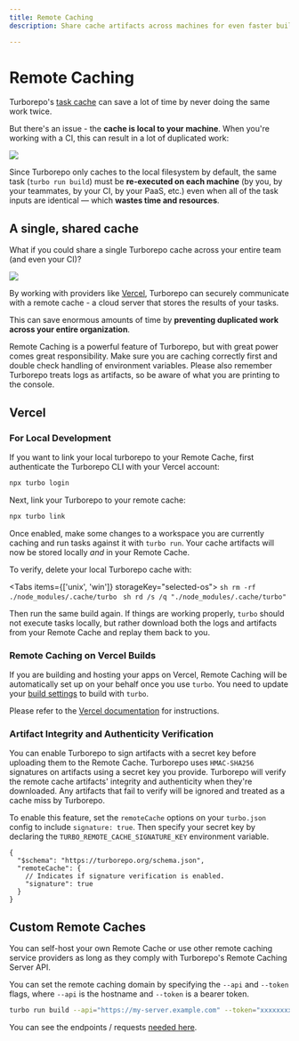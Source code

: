 ```yaml
---
title: Remote Caching
description: Share cache artifacts across machines for even faster builds.

---
```



# Remote Caching

Turborepo's [task cache](/docs/core-concepts/caching) can save a lot of time by never doing the same work twice.

But there's an issue - the **cache is local to your machine**. When you're working with a CI, this can result in a lot of duplicated work:

![](../../../public/images/docs/local-caching.png)

Since Turborepo only caches to the local filesystem by default, the same task (`turbo run build`) must be **re-executed on each machine** (by you, by your teammates, by your CI, by your PaaS, etc.) even when all of the task inputs are identical — which **wastes time and resources**.

## A single, shared cache

What if you could share a single Turborepo cache across your entire team (and even your CI)?

![](../../../public/images/docs/remote-caching.png)

By working with providers like [Vercel](#vercel), Turborepo can securely communicate with a remote cache - a cloud server that stores the results of your tasks.

This can save enormous amounts of time by **preventing duplicated work across your entire organization**.

<Callout>
  Remote Caching is a powerful feature of Turborepo, but with great power comes great responsibility. Make sure you are caching correctly first and double check handling of environment variables. Please also remember Turborepo treats logs as artifacts, so be aware of what you are printing to the console.
</Callout>

## Vercel

### For Local Development

If you want to link your local turborepo to your Remote Cache, first authenticate the Turborepo CLI with your Vercel account:

```sh
npx turbo login
```

Next, link your Turborepo to your remote cache:

```sh
npx turbo link
```

Once enabled, make some changes to a workspace you are currently caching and run tasks against it with `turbo run`.
Your cache artifacts will now be stored locally _and_ in your Remote Cache.

To verify, delete your local Turborepo cache with:

<Tabs items={['unix', 'win']} storageKey="selected-os">
  <Tab>
    ```sh
    rm -rf ./node_modules/.cache/turbo
    ```
  </Tab>
  <Tab>
    ```sh
    rd /s /q "./node_modules/.cache/turbo"
    ```
  </Tab>
</Tabs>

Then run the same build again. If things are working properly, `turbo` should not execute tasks locally, but rather download both the logs and artifacts from your Remote Cache and replay them back to you.

### Remote Caching on Vercel Builds

If you are building and hosting your apps on Vercel, Remote Caching will be automatically set up on your behalf once you use `turbo`. You need to update your [build settings](https://vercel.com/docs/concepts/deployments/configure-a-build) to build with `turbo`.

Please refer to the [Vercel documentation](https://vercel.com/docs/concepts/git/monorepos#turborepo?utm_source=turborepo.org&utm_medium=referral&utm_campaign=docs-link) for instructions.

### Artifact Integrity and Authenticity Verification

You can enable Turborepo to sign artifacts with a secret key before uploading them to the Remote Cache. Turborepo uses `HMAC-SHA256` signatures on artifacts using a secret key you provide.
Turborepo will verify the remote cache artifacts' integrity and authenticity when they're downloaded.
Any artifacts that fail to verify will be ignored and treated as a cache miss by Turborepo.

To enable this feature, set the `remoteCache` options on your `turbo.json` config to include `signature: true`. Then specify your secret key by declaring the `TURBO_REMOTE_CACHE_SIGNATURE_KEY` environment variable.

```jsonc
{
  "$schema": "https://turborepo.org/schema.json",
  "remoteCache": {
    // Indicates if signature verification is enabled.
    "signature": true
  }
}
```

## Custom Remote Caches

You can self-host your own Remote Cache or use other remote caching service providers as long as they comply with Turborepo's Remote Caching Server API.

You can set the remote caching domain by specifying the `--api` and `--token` flags, where `--api` is the hostname and `--token` is a bearer token.

```sh
turbo run build --api="https://my-server.example.com" --token="xxxxxxxxxxxxxxxxx"
```

You can see the endpoints / requests [needed here](https://github.com/vercel/turborepo/blob/main/cli/internal/client/client.go).
